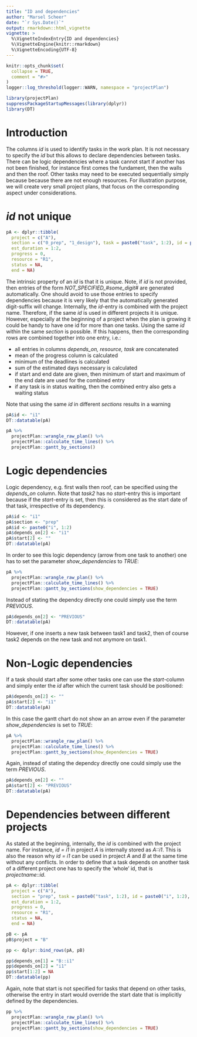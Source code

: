 ```yaml
---
title: "ID and dependencies"
author: "Marsel Scheer"
date: "`r Sys.Date()`"
output: rmarkdown::html_vignette
vignette: >
  %\VignetteIndexEntry{ID and dependencies}
  %\VignetteEngine{knitr::rmarkdown}
  %\VignetteEncoding{UTF-8}
---
```


```r
knitr::opts_chunk$set(
  collapse = TRUE,
  comment = "#>"
)
logger::log_threshold(logger::WARN, namespace = "projectPlan")

library(projectPlan)
suppressPackageStartupMessages(library(dplyr))
library(DT)
```

# Introduction

The columns *id* is used to identify tasks in the work plan. It is not necessary to specify
the *id* but this allows to declare dependencies between
tasks. There can be logic dependencies where a task cannot start if another has not been finished, for instance
first comes the fundament, then the walls and then the roof. Other tasks may need to be executed
sequentially simply because because there are not enough resources.
For illustration purpose, we will create very small project plans, that focus on the corresponding aspect 
under considerations.

# *id* not unique 

```r
pA <- dplyr::tibble(
  project = c("A"), 
  section = c("0_prep", "1_design"), task = paste0("task", 1:2), id = paste0("i", 1:2), start = "TODAY", depends_on = "", deadline = NA,
  est_duration = 1:2,
  progress = 0, 
  resource = "R1",
  status = NA,
  end = NA)
```

The intrinsic property of an *id* is that it is unique. Note, if *id* is not provided, then entries of the form *NOT_SPECIFIED_#some_digit#*
are generated automatically. One should avoid to use those entries to specify dependencies because it is very likely that the
automatically generated digit-suffix will change. Internally, the *id*-entry is combined with the project name.
Therefore, if the same *id* is used in different projects it is unique.
However, especially at the beginning of a project when the plan is growing it could be handy to have one id for more than one tasks. 
Using the same *id* within the same *section* is possible. If this happens, then the corresponding rows are combined
together into one entry, i.e.:

* all entries in columns *depends_on, resource, task* are concatenated
* mean of the progress column is calculated
* minimum of the deadlines is calculated
* sum of the estimated days necessary is calculated
* if start and end date are given, then minimum of start and maximum of the end date are used for the combined entry
* if any task is in status waiting, then the combined entry also gets a waiting status

Note that using the same *id* in different *sections* results in a warning

```r
pA$id <- "i1"
DT::datatable(pA)
```

```r
pA %>% 
  projectPlan::wrangle_raw_plan() %>% 
  projectPlan::calculate_time_lines() %>% 
  projectPlan::gantt_by_sections()
```

# Logic dependencies

Logic dependency, e.g. first walls then roof, can be specified using the *depends_on* column. 
Note that *task2* has no *start*-entry this is important because if the *start*-entry is set,
then this is considered as the start date of that task, irrespective of its dependency.

```r
pA$id <- "i1"
pA$section <- "prep"
pA$id <- paste0("i", 1:2)
pA$depends_on[2] <- "i1"
pA$start[2] <- ""
DT::datatable(pA)
```

In order to see this logic dependency (arrow from one task to another) one has to set the parameter *show_dependencies* to 
*TRUE*:

```r
pA %>% 
  projectPlan::wrangle_raw_plan() %>% 
  projectPlan::calculate_time_lines() %>% 
  projectPlan::gantt_by_sections(show_dependencies = TRUE)
```

Instead of stating the dependcy directly one could simply use the term *PREVIOUS*. 

```r
pA$depends_on[2] <- "PREVIOUS"
DT::datatable(pA)
```

However, if one inserts a new task between task1 and task2, then of course task2 
depends on the new task and not anymore on task1.

# Non-Logic dependencies

If a task should start after some other tasks one can use the *start*-column and simply
enter the *id* after which the current task should be positioned:

```r
pA$depends_on[2] <- ""
pA$start[2] <- "i1"
DT::datatable(pA)
```

In this case the gantt chart do not show an an arrow even if the parameter *show_dependencies* is set to *TRUE*:

```r
pA %>% 
  projectPlan::wrangle_raw_plan() %>% 
  projectPlan::calculate_time_lines() %>% 
  projectPlan::gantt_by_sections(show_dependencies = TRUE)
```


Again, instead of stating the dependcy directly one could simply use the term *PREVIOUS*. 

```r
pA$depends_on[2] <- ""
pA$start[2] <- "PREVIOUS"
DT::datatable(pA)
```


# Dependencies between different projects

As stated at the beginning, internally, the *id* is combined with the project name. For instance, *id = i1* in
project *A* is internally stored as *A::i1*. This is also the reason why *id = i1* can be used in project *A* and
*B* at the same time without any conflicts. In order to define that a task depends on another task of a different 
project one has to specify the 'whole' id, that is *projectname::id*.

```r
pA <- dplyr::tibble(
  project = c("A"), 
  section = "prep", task = paste0("task", 1:2), id = paste0("i", 1:2), start = "TODAY", depends_on = "", deadline = NA,
  est_duration = 1:2,
  progress = 0, 
  resource = "R1",
  status = NA,
  end = NA)

pB <- pA
pB$project = "B"

pp <- dplyr::bind_rows(pA, pB)

pp$depends_on[1] = "B::i1"
pp$depends_on[2] = "i1"
pp$start[1:2] = NA
DT::datatable(pp)
```

Again, note that start is not specified for tasks that depend on other tasks, otherwise the entry in start would
override the start date that is implicitly defined by the dependencies.


```r
pp %>% 
  projectPlan::wrangle_raw_plan() %>% 
  projectPlan::calculate_time_lines() %>% 
  projectPlan::gantt_by_sections(show_dependencies = TRUE)
```

